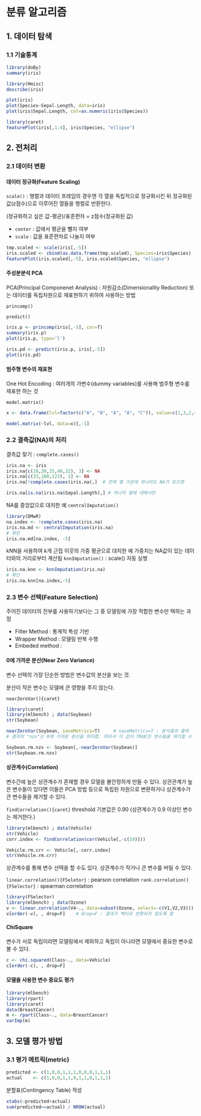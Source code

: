 분류 알고리즘
=====================================================

## 1. 데이터 탐색

### 1.1 기술통계

```r
library(doBy)
summary(iris)

library(Hmisc)
describe(iris)
```

```r
plot(iris)
plot(Species~Sepal.Length, data=iris)
plot(iris$Sepal.Length, col=as.numeric(iris$Species))
```

```r
library(caret)
featurePlot(iris[,1:4], iris$Species, "ellipse")
```

## 2. 전처리

### 2.1 데이터 변환

#### 데이터 정규화(Feature Scaling)

`scale()` : 행렬과 데이터 프레임의 경우엔 각 열을 독립적으로 정규화시킨 뒤 정규화된 값(z점수)으로 이루어진 
열들을 행렬로 반환한다. 

(정규화하고 싶은 값-평균)/표준편차 = z점수(정규화된 값) 

+ `center` : 값에서 평균을 뺄지 여부
+ `scale` : 값을 표준편차로 나눌지 여부

```r
tmp.scaled <- scale(iris[,-5])
iris.scaled <- cbind(as.data.frame(tmp.scaled), Species=iris$Species)
featurePlot(iris.scaled[,-5], iris.scaled$Species, "ellipse")
```

#### 주성분분석 PCA

PCA(Principal Componenet Analysis) : 차원감소(Dimensionality Reduction) 또는 데이터를 독립차원으로 재표현하기 위하여 사용하는 방법

`princomp()`

`predict()`

```r
iris.p <- princomp(iris[,-5], cor=T)
summary(iris.p)
plot(iris.p, type='l')

iris.pd <- predict(iris.p, iris[,-5])
plot(iris.pd)
```

#### 범주형 변수의 재표현

One Hot Encoding : 여러개의 가변수(dummy variables)를 사용해 범주형 변수를 재표현 하는 것

`model.matrix()`

```r
x <- data.frame(lvl=factor(c("A", "B", "A", "A", "C")), value=c(1,3,2,4,5))

model.matrix(~lvl, data=x)[,-1]
```

### 2.2 결측값(NA)의 처리

결측값 찾기 : `complete.cases()`

```r
iris.na <- iris
iris.na[c(10,20,25,40,32), 3] <- NA
iris.na[c(33,100,123), 1] <- NA
iris.na[!complete.cases(iris.na),]  # 전체 열 가운데 하나라도 NA가 있으면

iris.na[is.na(iris.na$Sepal.Length),] # 하나의 열에 대해서만 
```

NA를 중앙값으로 대치한 예
`centralImputation()`
```r
library(DMwR)
na.index <- !complete.cases(iris.na)
iris.na.md <- centralImputation(iris.na)
# 확인
iris.na.md[na.index, -5]
```

kNN을 사용하여 k개 근접 이웃의 가중 평균으로 대치한 예
가중치는 NA값이 있는 데이터와의 거리로부터 계산됨
`knnImputation()` : scale() 자동 실행

```r
iris.na.knn <- knnImputation(iris.na)
# 확인
iris.na.knn[na.index,-5]
```

### 2.3 변수 선택(Feature Selection)

주어진 데이터의 전부를 사용하기보다는 그 중 모델링에 가장 적합한 변수만 택하는 과정

+ Filter Method : 통계적 특성 기반
+ Wrapper Method : 모델링 반복 수행
+ Embeded method : 

#### 0에 가까운 분산(Near Zero Variance)

변수 선택의 가장 단순한 방법은 변수값의 분산을 보는 것. 

분산이 작은 변수는 모델에 큰 영향을 주지 않는다. 

`nearZeroVar(){caret}`

```r
library(caret)
library(mlbench) ; data(Soybean)
str(Soybean)

nearZeroVar(Soybean, saveMetrics=T)     # saveMetrics=T : 분석결과 출력
# 결과의 "nzv"는 0에 가까운 분산을 의미함. 따라서 이 값이 TRUE인 변수들을 제거할 수 있다.

Soybean.rm.nzv <- Soybean[,-nearZeroVar(Soybean)]
str(Soybean.rm.nzv)
```

#### 상관계수(Correlation)

변수간에 높은 상관계수가 존재할 경우 모델을 불안정하게 만들 수 있다. 상관관계가 높은 변수들이 있다면 이들은 PCA 방법 등으로 독립된 차원으로 변환하거나 상관계수가 큰 변수들을 제거할 수 있다. 

`findCorrelation(){caret}`
threshold 기본값은 0.90 (상관계수가 0.9 이상인 변수는 제거한다.)

```r
library(mlbench) ; data(Vehicle)
str(Vehicle)
corr.index <- findCorrelation(cor(Vehicle[,-c(19)]))

Vehicle.rm.crr <- Vehicle[,-corr.index]
str(Vehicle.rm.crr)
```

상관계수를 통해 변수 선택을 할 수도 있다. 상관계수가 작거나 큰 변수를 버릴 수 있다. 

`linear.correlation(){FSeletor}` : pearson correlation
`rank.correlation(){FSelector}` : spearman correlation

```r
library(FSelector)
library(mlbench) ; data(Ozone)
v <- linear.correlation(V4~., data=subset(Ozone, select=-c(V1,V2,V3)))   # V4에 대한 상관계수
v[order(-v), , drop=F]    # drop=F : 결과가 벡터로 반환되지 않도록 함
```

#### ChiSquare

변수가 서로 독립이라면 모델링에서 제외하고 독립이 아니라면 모델에서 중요한 변수로 볼 수 있다.

```r
c <- chi.squared(Class~., data=Vehicle)
c[order(-c), , drop=F]
```

#### 모델을 사용한 변수 중요도 평가

```r
library(mlbench)
library(rpart)
library(caret)
data(BreastCancer)
m <- rpart(Class~., data=BreastCancer)
varImp(m)
```

## 3. 모델 평가 방법

### 3.1 평가 메트릭(metric)

```r
predicted <- c(1,0,0,1,1,1,0,0,0,1,1,1)
actual    <- c(1,0,0,1,1,0,1,1,0,1,1,1)
```

분할표(Contingency Table) 작성

```r
xtabs(~predicted+actual)
sum(predicted==actual) / NROW(actual)
```

```r

```


